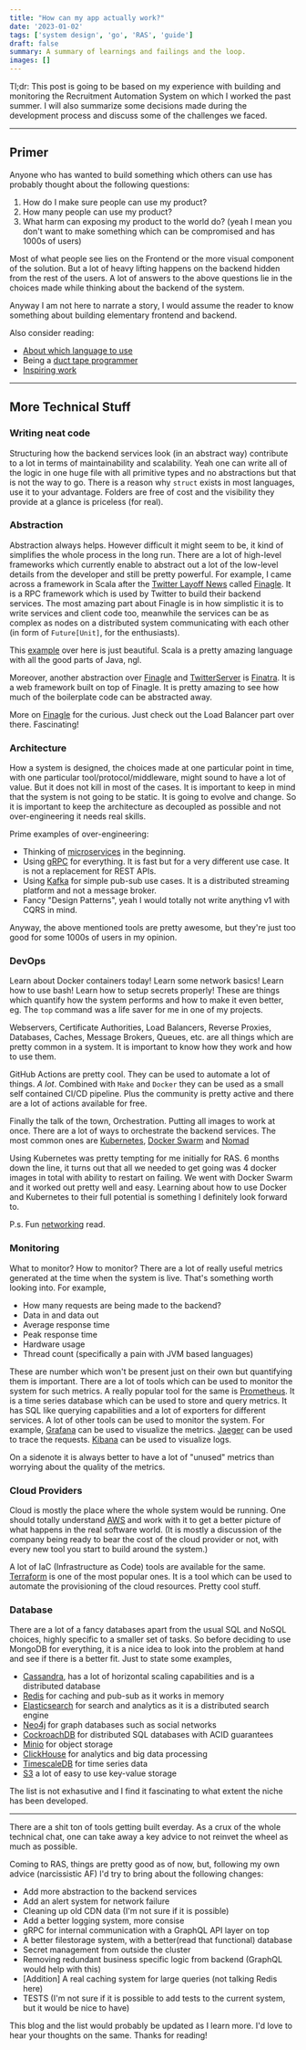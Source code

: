 ```yaml
---
title: "How can my app actually work?"
date: '2023-01-02'
tags: ['system design', 'go', 'RAS', 'guide']
draft: false
summary: A summary of learnings and failings and the loop.
images: []
---
```


Tl;dr: This post is going to be based on my experience with building and monitoring the Recruitment Automation System on which I worked the past summer. I will also summarize some decisions made during the development process and discuss some of the challenges we faced.

---

## Primer

Anyone who has wanted to build something which others can use has probably thought about the following questions:
1. How do I make sure people can use my product?
2. How many people can use my product?
3. What harm can exposing my product to the world do? (yeah I mean you don't want to make something which can be compromised and has 1000s of users)

Most of what people see lies on the Frontend or the more visual component of the solution. But a lot of heavy lifting happens on the backend hidden from the rest of the users. A lot of answers to the above questions lie in the choices made while thinking about the backend of the system.

Anyway I am not here to narrate a story, I would assume the reader to know something about building elementary frontend and backend. 

Also consider reading: 
- [About which language to use](https://www.joelonsoftware.com/2006/08/01/can-your-programming-language-do-this/)
- Being a [duct tape programmer](https://www.joelonsoftware.com/2009/09/23/the-duct-tape-programmer/)
- [Inspiring work](https://engineering.grab.com/zero-downtime-migration)

---

## More Technical Stuff

### Writing neat code
Structuring how the backend services look (in an abstract way) contribute to a lot in terms of maintainability and scalability. Yeah one can write all of the logic in one huge file with all primitive types and no abstractions but that is not the way to go. There is a reason why `struct` exists in most languages, use it to your advantage. Folders are free of cost and the visibility they provide at a glance is priceless (for real).

### Abstraction
Abstraction always helps. However difficult it might seem to be, it kind of simplifies the whole process in the long run. There are a lot of high-level frameworks which currently enable to abstract out a lot of the low-level details from the developer and still be pretty powerful. For example, I came across a framework in Scala after the [Twitter Layoff News](https://www.bloomberg.com/news/articles/2022-11-16/twitter-layoffs-are-bad-example-of-how-to-fire-people) called [Finagle](https://twitter.github.io/finagle/). It is a RPC framework which is used by Twitter to build their backend services. The most amazing part about Finagle is in how simplistic it is to write services and client code too, meanwhile the services can be as complex as nodes on a distributed system communicating with each other (in form of `Future[Unit]`, for the enthusiasts).

This [example](https://twitter.github.io/scala_school/searchbird.html) over here is just beautiful. Scala is a pretty amazing language with all the good parts of Java, ngl.

Moreover, another abstraction over [Finagle](https://twitter.github.io/finagle/) and [TwitterServer](https://twitter.github.io/twitter-server/) is [Finatra](https://twitter.github.io/finatra/). It is a web framework built on top of Finagle. It is pretty amazing to see how much of the boilerplate code can be abstracted away.

More on [Finagle](https://blog.rockthejvm.com/finagle/) for the curious. Just check out the Load Balancer part over there. Fascinating!

### Architecture
How a system is designed, the choices made at one particular point in time, with one particular tool/protocol/middleware, might sound to have a lot of value. But it does not kill in most of the cases. It is important to keep in mind that the system is not going to be static. It is going to evolve and change. So it is important to keep the architecture as decoupled as possible and not over-engineering it needs real skills.

Prime examples of over-engineering:
- Thinking of [microservices](https://martinfowler.com/articles/microservices.html) in the beginning.
- Using [gRPC](https://grpc.io/) for everything. It is fast but for a very different use case. It is not a replacement for REST APIs.
- Using [Kafka](https://kafka.apache.org/) for simple pub-sub use cases. It is a distributed streaming platform and not a message broker.
- Fancy "Design Patterns", yeah I would totally not write anything v1 with CQRS in mind.

Anyway, the above mentioned tools are pretty awesome, but they're just too good for some 1000s of users in my opinion.

### DevOps
Learn about Docker containers today! Learn some network basics! Learn how to use bash! Learn how to setup secrets properly! These are things which quantify how the system performs and how to make it even better, eg. The `top` command was a life saver for me in one of my projects.

Webservers, Certificate Authorities, Load Balancers, Reverse Proxies, Databases, Caches, Message Brokers, Queues, etc. are all things which are pretty common in a system. It is important to know how they work and how to use them.

GitHub Actions are pretty cool. They can be used to automate a lot of things. _A lot_. Combined with `Make` and `Docker` they can be used as a small self contained CI/CD pipeline. Plus the community is pretty active and there are a lot of actions available for free.

Finally the talk of the town, Orchestration. Putting all images to work at once. There are a lot of ways to orchestrate the backend services. The most common ones are [Kubernetes](https://kubernetes.io/), [Docker Swarm](https://docs.docker.com/engine/swarm/) and [Nomad](https://www.nomadproject.io/)

Using Kubernetes was pretty tempting for me initially for RAS. 6 months down the line, it turns out that all we needed to get going was 4 docker images in total with ability to restart on failing. We went with Docker Swarm and it worked out pretty well and easy. Learning about how to use Docker and Kubernetes to their full potential is something I definitely look forward to. 

P.s. Fun [networking](https://engineering.grab.com/dns-resolution-in-go-and-cgo) read.

### Monitoring
What to monitor? How to monitor? There are a lot of really useful metrics generated at the time when the system is live. That's something worth looking into. For example,
- How many requests are being made to the backend?
- Data in and data out
- Average response time
- Peak response time
- Hardware usage
- Thread count (specifically a pain with JVM based languages)

These are number which won't be present just on their own but quantifying them is important. There are a lot of tools which can be used to monitor the system for such metrics. A really popular tool for the same is [Prometheus](https://prometheus.io/). It is a time series database which can be used to store and query metrics. It has SQL like querying capabilities and a lot of exporters for different services. 
A lot of other tools can be used to monitor the system. For example, [Grafana](https://grafana.com/) can be used to visualize the metrics. [Jaeger](https://www.jaegertracing.io/) can be used to trace the requests. [Kibana](https://www.elastic.co/kibana) can be used to visualize logs.

On a sidenote it is always better to have a lot of "unused" metrics than worrying about the quality of the metrics. 


### Cloud Providers
Cloud is mostly the place where the whole system would be running. One should totally understand [AWS](https://aws.amazon.com/) and work with it to get a better picture of what happens in the real software world. (It is mostly a discussion of the company being ready to bear the cost of the cloud provider or not, with every new tool you start to build around the system.)

A lot of IaC (Infrastructure as Code) tools are available for the same. [Terraform](https://www.terraform.io/) is one of the most popular ones. It is a tool which can be used to automate the provisioning of the cloud resources. Pretty cool stuff.

### Database
There are a lot of a fancy databases apart from the usual SQL and NoSQL choices, highly specific to a smaller set of tasks. So before deciding to use MongoDB for everything, it is a nice idea to look into the problem at hand and see if there is a better fit. Just to state some examples,
- [Cassandra](https://cassandra.apache.org/), has a lot of horizontal scaling capabilities and is a distributed database
- [Redis](https://redis.io/) for caching and pub-sub as it works in memory
- [Elasticsearch](https://www.elastic.co/elasticsearch/) for search and analytics as it is a distributed search engine
- [Neo4j](https://neo4j.com/) for graph databases such as social networks
- [CockroachDB](https://www.cockroachlabs.com/) for distributed SQL databases with ACID guarantees
- [Minio](https://min.io/) for object storage
- [ClickHouse](https://clickhouse.tech/) for analytics and big data processing
- [TimescaleDB](https://www.timescale.com/) for time series data
- [S3](https://aws.amazon.com/s3/) a lot of easy to use key-value storage

The list is not exhasutive and I find it fascinating to what extent the niche has been developed.

---

There are a shit ton of tools getting built everday. As a crux of the whole technical chat, one can take away a key advice to not reinvet the wheel as much as possible.


Coming to RAS, things are pretty good as of now, but, following my own advice (narcissistic AF) I'd try to bring about the following changes:
- Add more abstraction to the backend services
- Add an alert system for network failure
- Cleaning up old CDN data (I'm not sure if it is possible)
- Add a better logging system, more consise
- gRPC for internal communication with a GraphQL API layer on top
- A better filestorage system, with a better(read that functional) database
- Secret management from outside the cluster
- Removing redundant business specific logic from backend (GraphQL would help with this)
- [Addition] A real caching system for large queries (not talking Redis here)
- TESTS (I'm not sure if it is possible to add tests to the current system, but it would be nice to have)

This blog and the list would probably be updated as I learn more. I'd love to hear your thoughts on the same. Thanks for reading!
